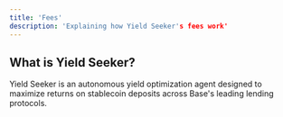 ```yaml
---
title: 'Fees'
description: 'Explaining how Yield Seeker's fees work'
---
```


## What is Yield Seeker? 

Yield Seeker is an autonomous yield optimization agent designed to maximize returns on stablecoin deposits across Base's leading lending protocols.
